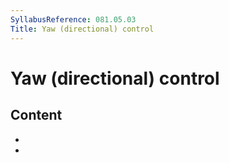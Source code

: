 ```yaml
---
SyllabusReference: 081.05.03
Title: Yaw (directional) control
---
```


# Yaw (directional) control

## Content

- <Link href="081.05.03.01" />
- <Link href="081.05.03.02" />

